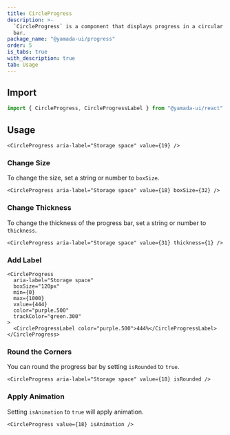 ```yaml
---
title: CircleProgress
description: >-
  `CircleProgress` is a component that displays progress in a circular progress
  bar.
package_name: "@yamada-ui/progress"
order: 5
is_tabs: true
with_description: true
tab: Usage
---
```


## Import

```ts
import { CircleProgress, CircleProgressLabel } from "@yamada-ui/react"
```

## Usage

```tsx
<CircleProgress aria-label="Storage space" value={19} />
```

### Change Size

To change the size, set a string or number to `boxSize`.

```tsx
<CircleProgress aria-label="Storage space" value={18} boxSize={32} />
```

### Change Thickness

To change the thickness of the progress bar, set a string or number to `thickness`.

```tsx
<CircleProgress aria-label="Storage space" value={31} thickness={1} />
```

### Add Label

```tsx
<CircleProgress
  aria-label="Storage space"
  boxSize="120px"
  min={0}
  max={1000}
  value={444}
  color="purple.500"
  trackColor="green.300"
>
  <CircleProgressLabel color="purple.500">444%</CircleProgressLabel>
</CircleProgress>
```

### Round the Corners

You can round the progress bar by setting `isRounded` to `true`.

```tsx
<CircleProgress aria-label="Storage space" value={18} isRounded />
```

### Apply Animation

Setting `isAnimation` to `true` will apply animation.

```tsx
<CircleProgress value={18} isAnimation />
```
